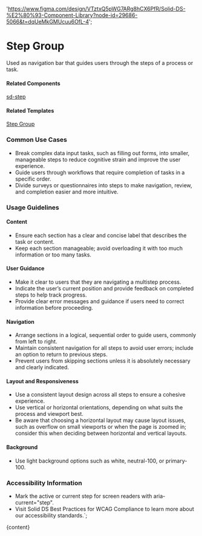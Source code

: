 

  'https://www.figma.com/design/VTztxQ5pWG7ARg8hCX6PfR/Solid-DS-%E2%80%93-Component-Library?node-id=29686-5066&t=dqUeMkGMUcuu6OfL-4';

# Step Group

Used as navigation bar that guides users through the steps of a process or task.

<DefaultStory />

<DocumentationLinks storybookLink="${storybookLink}" figmaLibrary="${figmaLibrary}" figmaDocs="${figmaDocs}" />

#### Related Components

[sd-step](/?path=/docs/components-sd-step--docs)

#### Related Templates

[Step Group](/?path=/docs/templates-step-group--docs)

### Common Use Cases

- Break complex data input tasks, such as filling out forms, into smaller, manageable steps to reduce cognitive strain and improve the user experience.
- Guide users through workflows that require completion of tasks in a specific order.
- Divide surveys or questionnaires into steps to make navigation, review, and completion easier and more intuitive.

### Usage Guidelines

#### Content

- Ensure each section has a clear and concise label that describes the task or content.
- Keep each section manageable; avoid overloading it with too much information or too many tasks.

#### User Guidance

- Make it clear to users that they are navigating a multistep process.
- Indicate the user’s current position and provide feedback on completed steps to help track progress.
- Provide clear error messages and guidance if users need to correct information before proceeding.

#### Navigation

- Arrange sections in a logical, sequential order to guide users, commonly from left to right.
- Maintain consistent navigation for all steps to avoid user errors; include an option to return to previous steps.
- Prevent users from skipping sections unless it is absolutely necessary and clearly indicated.

#### Layout and Responsiveness

- Use a consistent layout design across all steps to ensure a cohesive experience.
- Use vertical or horizontal orientations, depending on what suits the process and viewport best.
- Be aware that choosing a horizontal layout may cause layout issues, such as overflow on small viewports or when the page is zoomed in; consider this when deciding between horizontal and vertical layouts.

#### Background

- Use light background options such as white, neutral-100, or primary-100.

### Accessibility Information

- Mark the active or current step for screen readers with aria-current="step".
- Visit <sd-link href="https://www.figma.com/design/YDktJcseQIIQbsuCpoKS4V/Component-Docs?node-id=10708-5011&t=Z1FxSGWkmXG5r5sw-4" target="_blank">Solid DS Best Practices for WCAG Compliance</sd-link> to learn more about our accessibility standards.`;

<Meta title="Components/sd-step-group/Overview" />

<OverviewFormatter story={SdStepGroupStories.Default}>{content}</OverviewFormatter>
